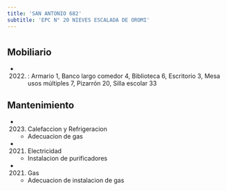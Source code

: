 ```yaml
---
title: 'SAN ANTONIO 682'
subtitle: 'EPC N° 20 NIEVES ESCALADA DE OROMI'
---
```


#


## Mobiliario

*  (2022) : Armario 1, Banco largo comedor 4, Biblioteca 6, Escritorio 3, Mesa usos múltiples 7, Pizarrón 20, Silla escolar 33 





## Mantenimiento

*  (2023) Calefaccion y Refrigeracion 
    + Adecuacion de gas

*  (2021) Electricidad 
    + Instalacion de purificadores

*  (2021) Gas 
    + Adecuacion de instalacion de gas



